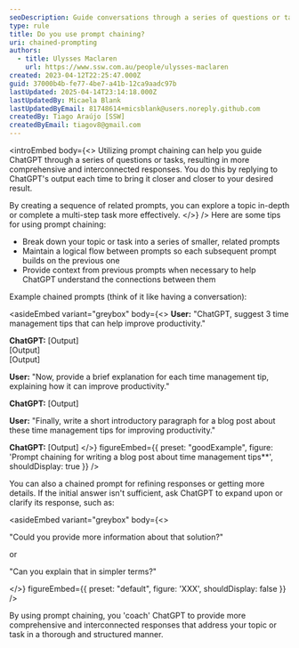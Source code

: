 ```yaml
---
seoDescription: Guide conversations through a series of questions or tasks using chained prompting, yielding comprehensive and interconnected responses.
type: rule
title: Do you use prompt chaining?
uri: chained-prompting
authors:
  - title: Ulysses Maclaren
    url: https://www.ssw.com.au/people/ulysses-maclaren
created: 2023-04-12T22:25:47.000Z
guid: 37000b4b-fe77-4be7-a41b-12ca9aadc97b
lastUpdated: 2025-04-14T23:14:18.000Z
lastUpdatedBy: Micaela Blank
lastUpdatedByEmail: 81748614+micsblank@users.noreply.github.com
createdBy: Tiago Araújo [SSW]
createdByEmail: tiagov8@gmail.com
---
```


<introEmbed
  body={<>
Utilizing prompt chaining can help you guide ChatGPT through a series of questions or tasks, resulting in more comprehensive and interconnected responses. You do this by replying to ChatGPT's output each time to bring it closer and closer to your desired result.

By creating a sequence of related prompts, you can explore a topic in-depth or complete a multi-step task more effectively.
  </>}
/>
Here are some tips for using prompt chaining:

* Break down your topic or task into a series of smaller, related prompts
* Maintain a logical flow between prompts so each subsequent prompt builds on the previous one
* Provide context from previous prompts when necessary to help ChatGPT understand the connections between them

Example chained prompts (think of it like having a conversation):

<asideEmbed
  variant="greybox"
  body={<>
    **User:** "ChatGPT, suggest 3 time management tips that can help improve productivity."

**ChatGPT:**
  \[Output]\
  \[Output]\
  \[Output]

**User:** "Now, provide a brief explanation for each time management tip, explaining how it can improve productivity."

**ChatGPT:** \[Output]

**User:** "Finally, write a short introductory paragraph for a blog post about these time management tips for improving productivity."

**ChatGPT:** \[Output]
  </>}
  figureEmbed={{
    preset: "goodExample",
    figure: 'Prompt chaining for writing a blog post about time management tips**',
    shouldDisplay: true
  }}
/>

You can also a chained prompt for refining responses or getting more details. If the initial answer isn't sufficient, ask ChatGPT to expand upon or clarify its response, such as:

<asideEmbed
  variant="greybox"
  body={<>
    
"Could you provide more information about that solution?"

or

"Can you explain that in simpler terms?"

  </>}
  figureEmbed={{
    preset: "default",
    figure: 'XXX',
    shouldDisplay: false
  }}
/>

By using prompt chaining, you 'coach' ChatGPT to provide more comprehensive and interconnected responses that address your topic or task in a thorough and structured manner.
